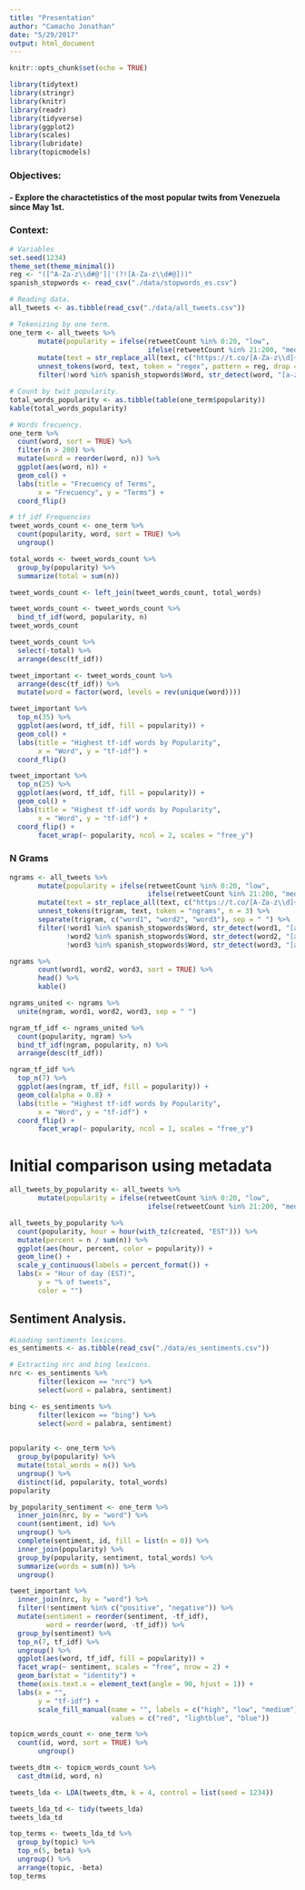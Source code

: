 ```yaml
---
title: "Presentation"
author: "Camacho Jonathan"
date: "5/29/2017"
output: html_document
---
```


```r
knitr::opts_chunk$set(echo = TRUE)
```

```r
library(tidytext)
library(stringr)
library(knitr)
library(readr)
library(tidyverse)
library(ggplot2)
library(scales)
library(lubridate)
library(topicmodels)
```

### Objectives:
#### - Explore the charactetistics of the most popular twits from Venezuela since May 1st.

### Context:

```r
# Variables
set.seed(1234)
theme_set(theme_minimal())
reg <- "([^A-Za-z\\d#@']|'(?![A-Za-z\\d#@]))"
spanish_stopwords <- read_csv("./data/stopwords_es.csv")
```

```r
# Reading data. 
all_tweets <- as.tibble(read_csv("./data/all_tweets.csv"))
```

```r
# Tokenizing by one term. 
one_term <- all_tweets %>%
       mutate(popularity = ifelse(retweetCount %in% 0:20, "low",
                                  ifelse(retweetCount %in% 21:200, "medium", "high"))) %>% 
       mutate(text = str_replace_all(text, c("https://t.co/[A-Za-z\\d]+|&amp;"), "")) %>%
       unnest_tokens(word, text, token = "regex", pattern = reg, drop = FALSE) %>%
       filter(!word %in% spanish_stopwords$Word, str_detect(word, "[a-z]"))
```

```r
# Count by twit popularity.
total_words_popularity <- as.tibble(table(one_term$popularity))
kable(total_words_popularity)
```

```r
# Words frecuency.
one_term %>%
  count(word, sort = TRUE) %>%
  filter(n > 200) %>%
  mutate(word = reorder(word, n)) %>%
  ggplot(aes(word, n)) +
  geom_col() +
  labs(title = "Frecuency of Terms",
       x = "Frecuency", y = "Terms") +
  coord_flip()
```

```r
# tf_idf Frequencies
tweet_words_count <- one_term %>%
  count(popularity, word, sort = TRUE) %>%
  ungroup()

total_words <- tweet_words_count %>%
  group_by(popularity) %>%
  summarize(total = sum(n))

tweet_words_count <- left_join(tweet_words_count, total_words)

tweet_words_count <- tweet_words_count %>%
  bind_tf_idf(word, popularity, n)
tweet_words_count

tweet_words_count %>%
  select(-total) %>%
  arrange(desc(tf_idf))

tweet_important <- tweet_words_count %>%
  arrange(desc(tf_idf)) %>%
  mutate(word = factor(word, levels = rev(unique(word))))

tweet_important %>%
  top_n(35) %>%
  ggplot(aes(word, tf_idf, fill = popularity)) +
  geom_col() +
  labs(title = "Highest tf-idf words by Popularity",
       x = "Word", y = "tf-idf") +
  coord_flip()

tweet_important %>%
  top_n(25) %>%
  ggplot(aes(word, tf_idf, fill = popularity)) +
  geom_col() +
  labs(title = "Highest tf-idf words by Popularity",
       x = "Word", y = "tf-idf") +
  coord_flip() + 
       facet_wrap(~ popularity, ncol = 2, scales = "free_y")
```

### N Grams
```r
ngrams <- all_tweets %>%
       mutate(popularity = ifelse(retweetCount %in% 0:20, "low",
                                  ifelse(retweetCount %in% 21:200, "medium", "high"))) %>% 
       mutate(text = str_replace_all(text, c("https://t.co/[A-Za-z\\d]+|&amp;"), "")) %>%
       unnest_tokens(trigram, text, token = "ngrams", n = 3) %>%
       separate(trigram, c("word1", "word2", "word3"), sep = " ") %>%
       filter(!word1 %in% spanish_stopwords$Word, str_detect(word1, "[a-z]"), 
              !word2 %in% spanish_stopwords$Word, str_detect(word2, "[a-z]"),
              !word3 %in% spanish_stopwords$Word, str_detect(word3, "[a-z]"))
```


```r
ngrams %>% 
       count(word1, word2, word3, sort = TRUE) %>% 
       head() %>%
       kable()
```

```r
ngrams_united <- ngrams %>%
  unite(ngram, word1, word2, word3, sep = " ")

ngram_tf_idf <- ngrams_united %>%
  count(popularity, ngram) %>%
  bind_tf_idf(ngram, popularity, n) %>%
  arrange(desc(tf_idf))
```

```r
ngram_tf_idf %>%
  top_n(7) %>%
  ggplot(aes(ngram, tf_idf, fill = popularity)) +
  geom_col(alpha = 0.8) +
  labs(title = "Highest tf-idf words by Popularity",
       x = "Word", y = "tf-idf") +
  coord_flip() + 
       facet_wrap(~ popularity, ncol = 1, scales = "free_y")
```
# Initial comparison using metadata

```r
all_tweets_by_popularity <- all_tweets %>%
       mutate(popularity = ifelse(retweetCount %in% 0:20, "low",
                                  ifelse(retweetCount %in% 21:200, "medium", "high")))
```


```r
all_tweets_by_popularity %>%
  count(popularity, hour = hour(with_tz(created, "EST"))) %>%
  mutate(percent = n / sum(n)) %>%
  ggplot(aes(hour, percent, color = popularity)) +
  geom_line() +
  scale_y_continuous(labels = percent_format()) +
  labs(x = "Hour of day (EST)",
       y = "% of tweets",
       color = "")
```


## Sentiment Analysis.
```r
#Loading sentiments lexicons.
es_sentiments <- as.tibble(read_csv("./data/es_sentiments.csv"))

# Extracting nrc and bing lexicons. 
nrc <- es_sentiments %>%
       filter(lexicon == "nrc") %>%
       select(word = palabra, sentiment)

bing <- es_sentiments %>% 
       filter(lexicon == "bing") %>%
       select(word = palabra, sentiment)
       
```

```r
popularity <- one_term %>%
  group_by(popularity) %>%
  mutate(total_words = n()) %>%
  ungroup() %>%
  distinct(id, popularity, total_words)
popularity

by_popularity_sentiment <- one_term %>%
  inner_join(nrc, by = "word") %>%
  count(sentiment, id) %>%
  ungroup() %>%
  complete(sentiment, id, fill = list(n = 0)) %>%
  inner_join(popularity) %>%
  group_by(popularity, sentiment, total_words) %>%
  summarize(words = sum(n)) %>%
  ungroup()
```


```r
tweet_important %>%
  inner_join(nrc, by = "word") %>%
  filter(!sentiment %in% c("positive", "negative")) %>%
  mutate(sentiment = reorder(sentiment, -tf_idf),
         word = reorder(word, -tf_idf)) %>%
  group_by(sentiment) %>%
  top_n(7, tf_idf) %>%
  ungroup() %>%
  ggplot(aes(word, tf_idf, fill = popularity)) +
  facet_wrap(~ sentiment, scales = "free", nrow = 2) +
  geom_bar(stat = "identity") +
  theme(axis.text.x = element_text(angle = 90, hjust = 1)) +
  labs(x = "",
       y = "tf-idf") + 
       scale_fill_manual(name = "", labels = c("high", "low", "medium"),
                         values = c("red", "lightblue", "blue"))
```

```r
topicm_words_count <- one_term %>%
  count(id, word, sort = TRUE) %>%
       ungroup()

tweets_dtm <- topicm_words_count %>%
  cast_dtm(id, word, n)

tweets_lda <- LDA(tweets_dtm, k = 4, control = list(seed = 1234))

tweets_lda_td <- tidy(tweets_lda)
tweets_lda_td

top_terms <- tweets_lda_td %>%
  group_by(topic) %>%
  top_n(5, beta) %>%
  ungroup() %>%
  arrange(topic, -beta)
top_terms
```





